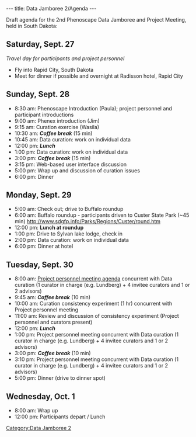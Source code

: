 ---
title: Data Jamboree 2/Agenda
---

Draft agenda for the 2nd Phenoscape Data Jamboree and Project Meeting, held in South Dakota:
== Saturday, Sept. 27 ==
''Travel day for participants and project personnel''
* Fly into Rapid City, South Dakota
* Meet for dinner if possible and overnight at Radisson hotel, Rapid City

== Sunday, Sept. 28 ==

* 8:30 am: Phenoscape Introduction (Paula); project personnel and participant introductions
* 9:00 am: Phenex introduction (Jim)
* 9:15 am: Curation exercise (Wasila)
* 10:30 am: '''''Coffee break''''' (15 min)
* 10:45 am: Data curation: work on individual data
* 12:00 pm: '''''Lunch'''''
* 1:00 pm: Data curation: work on individual data
* 3:00 pm: '''''Coffee break''''' (15 min)
* 3:15 pm: Web-based user interface discussion
* 5:00 pm: Wrap up and discussion of curation issues
* 6:00 pm: Dinner

== Monday, Sept. 29 ==
* 5:00 am: Check out; drive to Buffalo roundup
* 6:00 am: Buffalo roundup - participants driven to Custer State Park (~45 min) http://www.sdgfp.info/Parks/Regions/Custer/round.htm
* 12:00 pm: '''Lunch at roundup'''
* 1:00 pm: Drive to Sylvan lake lodge, check in
* 2:00 pm: Data curation: work on individual data
* 6:00 pm: Dinner at hotel

== Tuesday, Sept. 30 ==
* 8:00 am: [[SD meeting project personnel meeting/agenda|Project personnel meeting agenda]] concurrent with Data curation (1 curator in charge (e.g. Lundberg) + 4 invitee curators and 1 or 2 advisors)
*9:45 am: '''''Coffee break''''' (10 min)
*10:00 am: Curation consistency experiment (1 hr) concurrent with Project personnel meeting
* 11:00 am: Review and discussion of consistency experiment (Project personnel and curators present)
* 12:00 pm: '''''Lunch'''''
* 1:00 pm: Project personnel meeting concurrent with Data curation (1 curator in charge (e.g. Lundberg) + 4 invitee curators and 1 or 2 advisors)
* 3:00 pm: '''''Coffee break''''' (10 min)
*3:10 pm:  Project personnel meeting concurrent with Data curation (1 curator in charge (e.g. Lundberg) + 4 invitee curators and 1 or 2 advisors)
* 5:00 pm: Dinner (drive to dinner spot)

== Wednesday, Oct. 1==
* 8:00 am: Wrap up
* 12:00 pm: Participants depart / Lunch

[[Category:Data Jamboree 2]]